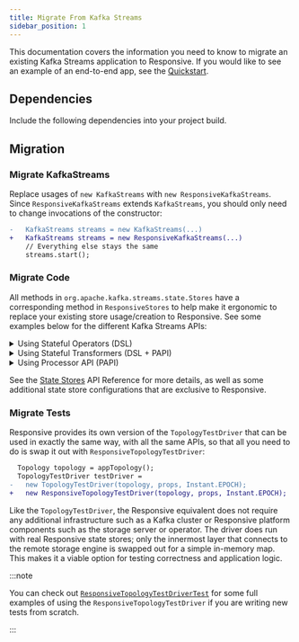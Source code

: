 ```yaml
---
title: Migrate From Kafka Streams
sidebar_position: 1
---
```



This documentation covers the information you need to know to migrate an
existing Kafka Streams application to Responsive. If you would like to see
an example of an end-to-end app, see the [Quickstart](quickstart).

## Dependencies

Include the following dependencies into your project build.

<PartialDependencies/>

## Migration

### Migrate KafkaStreams

Replace usages of `new KafkaStreams` with `new ResponsiveKafkaStreams`.
Since `ResponsiveKafkaStreams` extends `KafkaStreams`, you should only need
to change invocations of the constructor:

```diff showLineNumbers
-   KafkaStreams streams = new KafkaStreams(...)
+   KafkaStreams streams = new ResponsiveKafkaStreams(...)
    // Everything else stays the same
    streams.start();
```

### Migrate Code

All methods in `org.apache.kafka.streams.state.Stores` have a corresponding
method in `ResponsiveStores` to help make it ergonomic to replace your
existing store usage/creation to Responsive. See some examples below for
the different Kafka Streams APIs:

<details>
<summary>
Using Stateful Operators (DSL)
</summary>

:::success KIP-954

[KIP-954](https://cwiki.apache.org/confluence/display/KAFKA/KIP-954%3A+expand+default+DSL+store+configuration+to+custom+types)
was released in 3.7 and will make migrating DSL applications to Responsive as simple as a single
configuration change. Until then, follow this guide.

:::

:::note Avoid Unnecessary State

🦦 You may want to examine your original topology via `Topology#describe` in
order to locate the exact operators which are connected to state stores; Streams
may not always materialize state for all stateful operators. Adding
`Materialized` where there was not previously a store is not incorrect, but it
may cause unnecessary duplication of stored data that would otherwise be
optimized away.

:::

When using the DSL, state stores are either implicitly created as necessary
or explicitly materialized via the `Materialied` class. You can create a
Responsive store using `ResponsiveStores#materialized`:

```diff java showLineNumbers
  KTable<Long, Object> table = builder.table(
    topic,
-   Materialized.as(Stores.persistentKeyValueStore("table"),
+   ResponsiveStores.materialized(ResponsiveKeyValueParams.keyValue("table")
  );
```

Note that `Materialized.as(ResponsiveStores.keyValueStore("table"))`
will compile but will not perform important validation steps that prevent
errors. Make sure to always use the `ResponsiveStores.materialized` method.
</details>

<details>
<summary>
Using Stateful Transformers (DSL + PAPI)
</summary>

If you are using the DSL in conjunction with the PAPI, you must register stores
manually with the `StreamsBuilder`. These stores should be modified to use
`ResponsiveStores`:

```diff java showLineNumbers
  StreamsBuilder builder = new StreamsBuilder();
  builder.addStateStore(
-   Stores.keyValueStoreBuilder(Stores.persistentKeyValueStore(
+   ResponsiveStores.keyValueStoreBuilder(ResponsiveStores.keyValueStore(
      ...
    );
  );

  // this stays the same
  builder.process(() -> new Processor() {
    @Override public void init(final ProcessorContext context) {
      store = context.getStateStore(...);
    }
  }
```

</details>

<details>
<summary>
Using Processor API (PAPI)
</summary>

If you are using the PAPI, you must register stores manually with the
`Topology`. These stores should be modified to use `ResponsiveStores`:

```diff showLineNumbers
  Topology topology = new Topology();

  topology.addStateStore(
-   Stores.keyValueStoreBuilder(Stores.persistentKeyValueStore(...), ...),
+   ResponsiveStores.keyValueStoreBuilder(ResponsiveStores.keyValueStore(...), ...),
    "processor-1"
  );

  // this stays the same
  topology.addProcessor("processor-1", () -> new Processor(){
    @Override public void init(final ProcessorContext context) {
      store = context.getStateStore(...);
    }
  });
```

</details>

See the [State Stores](/reference/stores) API Reference for
more details, as well as some additional state store configurations that are
exclusive to Responsive.

### Migrate Tests

Responsive provides its own version of the `TopologyTestDriver` that can be
used in exactly the same way, with all the same APIs, so that all you need
to do is swap it out with `ResponsiveTopologyTestDriver`:

```diff showLineNumbers
  Topology topology = appTopology();
  TopologyTestDriver testDriver =
-   new TopologyTestDriver(topology, props, Instant.EPOCH);
+   new ResponsiveTopologyTestDriver(topology, props, Instant.EPOCH);
```

Like the `TopologyTestDriver`, the Responsive equivalent does not require any
additional infrastructure such as a Kafka cluster or Responsive platform
components such as the storage server or operator. The driver does run with
real Responsive state stores; only the innermost layer that connects to the
remote storage engine is swapped out for a simple in-memory map. This makes
it a viable option for testing correctness and application logic.

:::note

You can check out [`ResponsiveTopologyTestDriverTest`](https://github.com/responsivedev/responsive-pub/blob/main/responsive-test-utils/src/test/java/dev/responsive/kafka/api/ResponsiveTopologyTestDriverTest.java)
for some full examples of using the `ResponsiveTopologyTestDriver` if you are
writing new tests from scratch.

:::